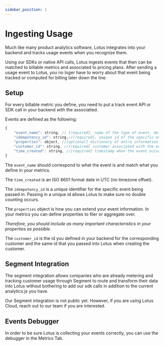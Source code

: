 ```yaml
---
sidebar_position: 1
---
```



# Ingesting Usage

Much like many product analytics software, Lotus integrates into your backend and tracks usage events when you recognize them.

Using our SDKs or native API calls, Lotus ingests events that then can be matched to billable metrics and associated to pricing plans. After sending a usage event to Lotus, you no loger have to worry about that event being tracked or computed for billing later down the line.

## Setup

For every billable metric you define, you need to put a track event API or SDK call in your backend with the associatied.

Events are defined as the following:

```jsx
{
    "event_name": string, // [required], name of the type of event, defined in your billable metrics
    "idempotency_id": string,//[required], unique id of the specific event instance
    "properties": object, //[optional] dictionary of extra information
    "customer_id": string, //[required] customer associated with the event
    "time_created": string, //[required] timestamp when the event occured
}
```

<p>

The <code>event_name</code> should correspond to what the event is and match what you define in your metrics.

The <code>time_created</code> is an ISO 8601 format date in UTC (no timezone offset).

The <code>idempotency_id</code> is a unique identifier for the specific event being passed in. Passing in a unique id allows Lotus to make sure no double counting occurs.

The <code>properties</code> object is how you can extend your event information. In your metrics you can define properties to filer or aggregate over.

_Therefore, you should include as many important characteristics in your properties as possible._

The <code>customer_id</code> is the id you defined in your backend for the corresponding customer and the same id that you passed into Lotus when creating the customer.

</p>

## Segment Integration

The segment integration allows companies who are already metering and tracking customer usage through Segment to route and transform their data into Lotus without bothering to add our sdk calls in addition to the current analytics.js you have.

Our Segment integration is not public yet. However, if you are using Lotus Cloud, reach out to our team if you are interested.

## Events Debugger

In order to be sure Lotus is collecting your events correctly, you can use the debugger in the Metrics Tab.
